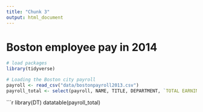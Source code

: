 ```yaml
---
title: "Chunk 3"
output: html_document
---
```


# Boston employee pay in 2014

```r
# load packages
library(tidyverse)

# Loading the Boston city payroll
payroll <- read_csv("data/bostonpayroll2013.csv")
payroll_total <- select(payroll, NAME, TITLE, DEPARTMENT, `TOTAL EARNINGS`)
```

```r
library(DT)
datatable(payroll_total)